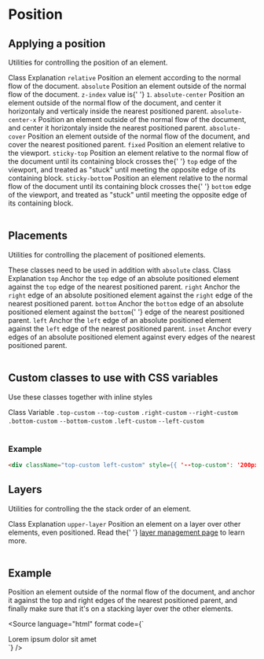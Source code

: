 


<Meta title={getTitle(__filename)} />

# Position

## Applying a position

Utilities for controlling the position of an element.

<Table className="color-norm">
    <TableHeader>
        <TableRow>
            <TableCell type="header">Class</TableCell>
            <TableCell type="header" className="w-3/4">
                Explanation
            </TableCell>
        </TableRow>
    </TableHeader>
    <TableBody>
        <TableRow>
            <TableCell>
                <code>relative</code>
            </TableCell>
            <TableCell>Position an element according to the normal flow of the document.</TableCell>
        </TableRow>
        <TableRow>
            <TableCell>
                <code>absolute</code>
            </TableCell>
            <TableCell>
                Position an element outside of the normal flow of the document. <code>z-index</code> value is{' '}
                <code>1</code>.
            </TableCell>
        </TableRow>
        <TableRow>
            <TableCell>
                <code>absolute-center</code>
            </TableCell>
            <TableCell>
                Position an element outside of the normal flow of the document, and center it horizontaly and verticaly
                inside the nearest positioned parent.
            </TableCell>
        </TableRow>
        <TableRow>
            <TableCell>
                <code>absolute-center-x</code>
            </TableCell>
            <TableCell>
                Position an element outside of the normal flow of the document, and center it horizontaly inside the
                nearest positioned parent.
            </TableCell>
        </TableRow>
        <TableRow>
            <TableCell>
                <code>absolute-cover</code>
            </TableCell>
            <TableCell>
                Position an element outside of the normal flow of the document, and cover the nearest positioned parent.
            </TableCell>
        </TableRow>
        <TableRow>
            <TableCell>
                <code>fixed</code>
            </TableCell>
            <TableCell>Position an element relative to the viewport.</TableCell>
        </TableRow>
        <TableRow>
            <TableCell>
                <code>sticky-top</code>
            </TableCell>
            <TableCell>
                Position an element relative to the normal flow of the document until its containing block crosses the{' '}
                <code>top</code> edge of the viewport, and treated as "stuck" until meeting the opposite edge of its
                containing block.
            </TableCell>
        </TableRow>
        <TableRow>
            <TableCell>
                <code>sticky-bottom</code>
            </TableCell>
            <TableCell>
                Position an element relative to the normal flow of the document until its containing block crosses the{' '}
                <code>bottom</code> edge of the viewport, and treated as "stuck" until meeting the opposite edge of its
                containing block.
            </TableCell>
        </TableRow>
    </TableBody>
</Table>

## Placements

Utilities for controlling the placement of positioned elements.

<Alert type="info">
    These classes need to be used in addition with <code>absolute</code> class.
</Alert>

<Table className="color-norm">
    <TableHeader>
        <TableRow>
            <TableCell type="header">Class</TableCell>
            <TableCell type="header" className="w-3/4">
                Explanation
            </TableCell>
        </TableRow>
    </TableHeader>
    <TableBody>
        <TableRow>
            <TableCell>
                <code>top</code>
            </TableCell>
            <TableCell>
                Anchor the <code>top</code> edge of an absolute positioned element against the <code>top</code> edge of
                the nearest positioned parent.
            </TableCell>
        </TableRow>
        <TableRow>
            <TableCell>
                <code>right</code>
            </TableCell>
            <TableCell>
                Anchor the <code>right</code> edge of an absolute positioned element against the <code>right</code> edge
                of the nearest positioned parent.
            </TableCell>
        </TableRow>
        <TableRow>
            <TableCell>
                <code>bottom</code>
            </TableCell>
            <TableCell>
                Anchor the <code>bottom</code> edge of an absolute positioned element against the <code>bottom</code>{' '}
                edge of the nearest positioned parent.
            </TableCell>
        </TableRow>
        <TableRow>
            <TableCell>
                <code>left</code>
            </TableCell>
            <TableCell>
                Anchor the <code>left</code> edge of an absolute positioned element against the <code>left</code> edge
                of the nearest positioned parent.
            </TableCell>
        </TableRow>
        <TableRow>
            <TableCell>
                <code>inset</code>
            </TableCell>
            <TableCell>
                Anchor every edges of an absolute positioned element against every edges of the nearest positioned
                parent.
            </TableCell>
        </TableRow>
    </TableBody>
</Table>

## Custom classes to use with CSS variables

Use these classes together with inline styles

<Table className="color-norm">
    <TableHeader>
        <TableRow>
            <TableCell type="header" className="w-1/5">
                Class
            </TableCell>
            <TableCell type="header">Variable</TableCell>
        </TableRow>
    </TableHeader>
    <TableBody>
        <TableRow>
            <TableCell>
                <code>.top-custom</code>
            </TableCell>
            <TableCell>
                <code>--top-custom</code>
            </TableCell>
        </TableRow>
        <TableRow>
            <TableCell>
                <code>.right-custom</code>
            </TableCell>
            <TableCell>
                <code>--right-custom</code>
            </TableCell>
        </TableRow>
        <TableRow>
            <TableCell>
                <code>.bottom-custom</code>
            </TableCell>
            <TableCell>
                <code>--bottom-custom</code>
            </TableCell>
        </TableRow>
        <TableRow>
            <TableCell>
                <code>.left-custom</code>
            </TableCell>
            <TableCell>
                <code>--left-custom</code>
            </TableCell>
        </TableRow>
    </TableBody>
</Table>

### Example

```html
<div className="top-custom left-custom" style={{ '--top-custom': '200px', '--left-custom': '200px', }} />
```

## Layers

Utilities for controlling the the stack order of an element.

<Table className="color-norm">
    <TableHeader>
        <TableRow>
            <TableCell type="header">Class</TableCell>
            <TableCell type="header" className="w-3/4">
                Explanation
            </TableCell>
        </TableRow>
    </TableHeader>
    <TableBody>
        <TableRow>
            <TableCell>
                <code>upper-layer</code>
            </TableCell>
            <TableCell>
                Position an element on a layer over other elements, even positioned. Read the{' '}
                <a href="?path=/docs/core-concepts-layers-management--page">layer management page</a> to learn more.
            </TableCell>
        </TableRow>
    </TableBody>
</Table>

## Example

Position an element outside of the normal flow of the document, and anchor it against the top and right edges of the nearest positioned parent, and finally make sure that it's on a stacking layer over the other elements.

<Source
    language="html"
    format
    code={`
<div className="absolute top right upper-layer">Lorem ipsum dolor sit amet</div>
`}
/>
